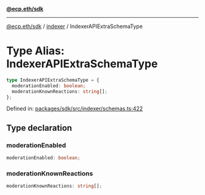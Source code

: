 [**@ecp.eth/sdk**](../../index.mdx)

***

[@ecp.eth/sdk](/sdk-reference/index.mdx) / [indexer](/sdk-reference/indexer/index.mdx) / IndexerAPIExtraSchemaType

# Type Alias: IndexerAPIExtraSchemaType

```ts
type IndexerAPIExtraSchemaType = {
  moderationEnabled: boolean;
  moderationKnownReactions: string[];
};
```

Defined in: [packages/sdk/src/indexer/schemas.ts:422](https://github.com/ecp-eth/comments-monorepo/blob/main/packages/sdk/src/indexer/schemas.ts#L422)

## Type declaration

### moderationEnabled

```ts
moderationEnabled: boolean;
```

### moderationKnownReactions

```ts
moderationKnownReactions: string[];
```
